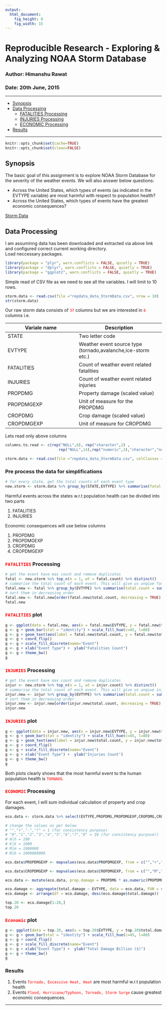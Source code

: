 ```yaml
---
output:
  html_document:
    fig_height: 8
    fig_width: 15
---
```

# Reproducible Research - Exploring & Analyzing NOAA Storm Database
### Author: Himanshu Rawat
### Date: 20th June, 2015

******

- [Synopsis](#synopsis)
- [Data Processing](#data-processing)
    - [FATALITIES Processing](#fatalities-processing)
    - [INJURIES Processing](#injuries-processing)
    - [ECONOMIC Processing](#economic-processing)
- [Results](#results)

***********

```r
knitr::opts_chunk$set(cache=TRUE)
knitr::opts_chunk$set(clean=FALSE)
```

## Synopsis

The basic goal of this assignment is to explore NOAA Storm Database for the severity of the weather events. We will also answer below questions:

* Across the United States, which types of events (as indicated in the EVTYPE variable) are most harmful with respect to population health?
* Across the United States, which types of events have the greatest economic consequences?

[Storm Data](http://d396qusza40orc.cloudfront.net/repDF%2FDF%2FStormDF.csv.bz2)

## Data Processing

I am assuminng data has been downloaded and extracted via above link and configured correct current working directory.  
Load neccessary packages.
```r
library(package = "plyr", warn.conflicts = FALSE, quietly = TRUE)
library(package = "dplyr", warn.conflicts = FALSE, quietly = TRUE)
library(package = "ggplot2", warn.conflicts = FALSE, quietly = TRUE)
```
Simple read of CSV file as we need to see all the variables. I will limit to 10 rows.
```r
storm.data <- read.csv(file ="repdata_data_StormData.csv", nrow = 10)
str(storm.data)
```
Our raw storm data consists of <span style="color:red;">`37`</span> columns but we are interested in <span style="color:red;">`8`</span> columns i.e.

Variale name    |   Description
----------      |   ------------
STATE           |   Two letter code
EVTYPE          |   Weather event source type (tornado,avalanche,ice-storm etc.)    
FATALITIES      |   Count of weather event related fatalities
INJURIES        |   Count of weather event related injuries
PROPDMG         |   Property damage (scaled value)
PROPDMGEXP      |   Unit of measure for the PROPDMG
CROPDMG         |   Crop damage (scaled value)
CROPDMGEXP      |   Unit of measure for CROPDMG

Lets read only above columns
```r
columns.to.read <- c(rep("NULL",6), rep("character",2) , 
                        rep("NULL",14),rep("numeric",3),"character","numeric","character", rep("NULL",9))

storm.data <- read.csv(file ="repdata_data_StormData.csv", colClasses = columns.to.read , nrow = 1232705)
```
### Pre process the data for simplifications
```r
# for every state, get the total counts of each event type
new.storm <- storm.data %>% group_by(STATE,EVTYPE) %>% summarise(fatal.count = sum(FATALITIES), injur.count = sum(INJURIES), total.count = sum(FATALITIES + INJURIES))
```
Harmful events across the states w.r.t population health can be divided into two parts

1. FATALITIES
2. INJURIES

Economic consequences will use below columns

1. PROPDMG
2. PROPDMGEXP
3. CROPDMG
4. CROPDMGEXP

### <span style="color:red;">`FATALITIES`</span> Processing
```r
# get the event have max count and remove duplicates
fatal <- new.storm %>% top_n(n = 1, wt = fatal.count) %>% distinct()
# summarise the total count of each event. This will give us unqiue fatalities.
fatal.new <- fatal %>% group_by(EVTYPE) %>% summarise(total.count = sum (fatal.count))
# sort them in decreasing order
fatal.new <- fatal.new[order(fatal.new$total.count, decreasing = TRUE),]
fatal.new
```
### <span style="color:red;">`FATALITIES`</span> plot
```r
g <- ggplot(data = fatal.new, aes(x = fatal.new$EVTYPE, y = fatal.new$total.count, fill=fatal.new$EVTYPE)) 
g <- g + geom_bar(stat = "identity") + scale_fill_hue(c=45, l=80)
g <- g + geom_text(aes(label = fatal.new$total.count, y = fatal.new$total.count))
g <- g + coord_flip()
g <- g + scale_fill_discrete(name="Event")
g <- g + xlab("Event Type") +  ylab("Fatalities Count") 
g <- g + theme_bw()
g
```

### <span style="color:red;">`INJURIES`</span> Processing

```r
# get the event have max count and remove duplicates
injur <- new.storm %>% top_n(n = 1, wt = injur.count) %>% distinct()
# summarise the total count of each event. This will give us unqiue injuries.
injur.new <- injur %>% group_by(EVTYPE) %>% summarise(total.count = sum (injur.count))
# sort them in decreasing order
injur.new <- injur.new[order(injur.new$total.count, decreasing = TRUE),]
injur.new
```
### <span style="color:red;">`INJURIES`</span> plot
```r
g <- ggplot(data = injur.new, aes(x = injur.new$EVTYPE, y = injur.new$total.count, fill=injur.new$EVTYPE)) 
g <- g + geom_bar(stat = "identity") + scale_fill_hue(c=45, l=80)
g <- g + geom_text(aes(label = injur.new$total.count, y = injur.new$total.count))
g <- g + coord_flip()
g <- g + scale_fill_discrete(name="Event")
g <- g + xlab("Event Type") +  ylab("Injuries Count") 
g <- g + theme_bw()
g
```
Both plots clearly shows that the most harmful event to the human population health is <span style="color:red;">`TORNADO`</span>.

### <span style="color:red;">`ECONOMIC`</span> Processing

For each event, I will sum individual calculation of property and crop damages.
```r
eco.data <- storm.data %>% select(EVTYPE,PROPDMG,PROPDMGEXP,CROPDMG,CROPDMGEXP)

# change the values as per below
# "","+","-","?" = 1 (for consistency purpose)
# "0","1","2","3","4","5","6","7","8" = 10 (for consistency purpose))
# H|h = 100
# K|k = 1000
# M|m = 1000000
# B|b = 1000000000

eco.data$PROPDMGEXP <- mapvalues(eco.data$PROPDMGEXP, from = c("","+","-","0","1","2","3","4","5","6","7","8","?","B","H","K","M","h","m"), to = c("1","1","1","10","10","10","10","10","10","10","10","10","1","1000000000","100","1000","1000000","100","1000000"))

eco.data$CROPDMGEXP <- mapvalues(eco.data$CROPDMGEXP, from = c("","M","K","m","B","?","0","k","2"), to = c("1","1000000","1000","1000000","1000000000","1","10","1000","10"))

eco.data <- mutate(eco.data, prop.damage = PROPDMG * as.numeric(PROPDMGEXP), crop.damage = CROPDMG * as.numeric(CROPDMGEXP), total.damage = prop.damage + crop.damage)

eco.damage <- aggregate(total.damage ~ EVTYPE, data = eco.data, FUN = sum )
eco.damage <- arrange(df = eco.damage, desc(eco.damage$total.damage))

top.20 <- eco.damage[1:20,]
top.20
```
### <span style="color:red;">`Economic`</span> plot 
```r
g <- ggplot(data = top.20, aes(x = top.20$EVTYPE, y = top.20$total.damage/1000000000, fill=top.20$EVTYPE)) 
g <- g + geom_bar(stat = "identity") + scale_fill_hue(c=45, l=80)
g <- g + coord_flip()
g <- g + scale_fill_discrete(name="Event")
g <- g + xlab("Event Type") +  ylab("Total Damage Billion ($)") 
g <- g + theme_bw()
g
```

### Results

1. Events <span style="color:red;">`Tornado, Excessive Heat, Heat`</span> are most harmful w.r.t population health 
2. Events <span style="color:red;">`Flood, Hurricane/Typhoon, Tornado, Storm Surge`</span> cause greatest economic consequences.

*******

